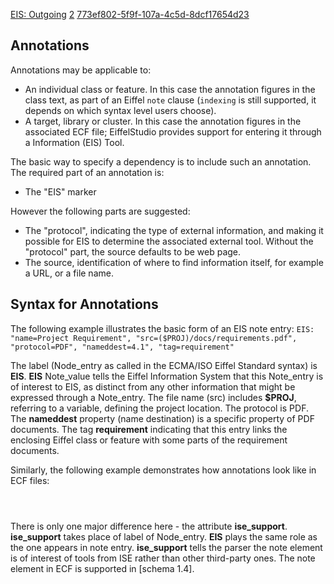 [[Property:title|EIS: Outgoing]]
[[Property:weight|2]]
[[Property:uuid|773ef802-5f9f-107a-4c5d-8dcf17654d23]]
==Annotations==

Annotations may be applicable to:
*  An individual class or feature. In this case the annotation figures in the class text, as part of an Eiffel <code>note</code> clause (<code>indexing</code> is still supported, it depends on which syntax level users choose).
*  A target, library or cluster. In this case the annotation figures in the associated ECF file; EiffelStudio provides support for entering it through a Information (EIS) Tool. 
{{seealso|<br/>
[[Information Tool|Information Tool]]  }}


The basic way to specify a dependency is to include such an annotation. The required part of an annotation is:
*  The "EIS" marker

However the following parts are suggested:
*  The "protocol", indicating the type of external information, and making it possible for EIS to determine the associated external tool. Without the "protocol" part, the source defaults to be web page.
*  The source, identification of where to find information itself, for example a URL, or a file name. 

==Syntax for Annotations==

The following example illustrates the basic form of an EIS note entry:
<code lang="text">
EIS: "name=Project Requirement", "src=($PROJ)/docs/requirements.pdf", "protocol=PDF", "nameddest=4.1", "tag=requirement"
</code>

The label (Node_entry as called in the ECMA/ISO Eiffel Standard syntax) is '''EIS'''. '''EIS''' Note_value tells the Eiffel Information System that this Note_entry is of interest to EIS, as distinct from any other information that might be expressed through a Note_entry. The file name (src) includes '''$PROJ''', referring to a variable, defining the project location. The protocol is PDF. The '''nameddest''' property (name destination) is a specific property of PDF documents. The tag '''requirement''' indicating that this entry links the enclosing Eiffel class or feature with some parts of the requirement documents.


Similarly, the following example demonstrates how annotations look like in ECF files: 

<code lang="text">
<note ise_support="EIS" protocol="pdf" name="Project Requirement" src="($PROJ)/docs/requirements.pdf" nameddest="4.1"/></code>


There is only one major difference here - the attribute '''ise_support'''. '''ise_support''' takes place of label of Node_entry. '''EIS''' plays the same role as the one appears in note entry. '''ise_support''' tells the parser the note element is of interest of tools from ISE rather than other third-party ones. The note element in ECF is supported in [schema 1.4].


{{seealso|<br/>
[[Variable Definition|Variable Definition]]  }}




